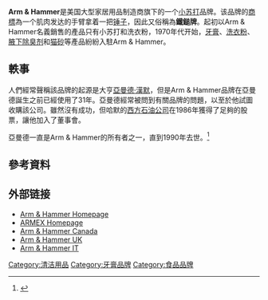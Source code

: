 {{Expand language|1=en|time=2021-01-14T15:20:28+00:00}}
{{infobox brand
| logo                   = 
| name                   = Arm & Hammer
| image                  =  <!-- 檔案不存在 [[File:Arm_&_Hammer_logo.svg|150px]] ，可從英文維基百科取得 -->
| type                   = 
| currentowner           = {{link-en|Church & Dwight}}
| origin                 = 美國
| introduced             = {{start date and age|1846}}
| discontinued           = 
| related                = 
| markets                = 全球
| previousowners         = 
| trademarkregistrations = 
| website                = [http://www.armandhammer.com armandhammer.com]
|tagline=}}
'''Arm & Hammer'''是美国大型家居用品制造商{{link-en|Church & Dwight}}旗下的一个[[碳酸氢钠|小苏打]]品牌。该品牌的[[商標|商標]]為一个肌肉发达的手臂拿着一把[[锤子|锤子]]，因此又俗稱為'''鐵鎚牌'''。起初以Arm & Hammer名義銷售的產品只有小苏打和洗衣粉，1970年代开始，[[牙膏|牙膏]]、[[洗衣粉|洗衣粉]]、[[體香劑|腋下除臭剂]]和[[猫砂|猫砂]]等產品紛紛入駐Arm & Hammer。

==軼事==
人們經常聲稱該品牌的起源是大亨[[阿莫德·哈默|亞曼德·漢默]]，但是Arm & Hammer品牌在亞曼德誕生之前已經使用了31年。亞曼德經常被問到有關{{link-en|Church & Dwight}}品牌的問題，以至於他試圖收購該公司。雖然沒有成功，但哈默的[[西方石油公司|西方石油公司]]在1986年獲得了足夠的股票，讓他加入了{{link-en|Church & Dwight}}董事會。

亞曼德一直是Arm & Hammer的所有者之一，直到1990年去世。<ref>{{cite web|url=http://www.straightdope.com/columns/read/182/did-tycoon-armand-hammer-have-anything-to-do-with-arm-hammer-baking-soda|title=The Straight Dope: Did tycoon Armand Hammer have anything to do with Arm & Hammer baking soda?|accessdate=2021-01-14|archive-date=2020-08-18|archive-url=https://web.archive.org/web/20200818074314/http://www.straightdope.com/columns/read/182/did-tycoon-armand-hammer-have-anything-to-do-with-arm-hammer-baking-soda/|dead-url=no}}</ref>

== 參考資料 ==
{{Reflist}}

== 外部链接 ==

* [http://www.armandhammer.com Arm & Hammer Homepage] {{Wayback|url=http://www.armandhammer.com/ |date=20110923155458 }}
* [http://www.armex.com ARMEX Homepage] {{Wayback|url=http://www.armex.com/ |date=20210122014208 }}
* [http://www.armandhammer.ca Arm & Hammer Canada] {{Wayback|url=http://www.armandhammer.ca/ |date=20180925051956 }}
* [http://www.armandhammer.co.uk Arm & Hammer UK] {{Wayback|url=http://www.armandhammer.co.uk/ |date=20210122125711 }}
* [http://www.armandhammer.it Arm & Hammer IT] {{Wayback|url=http://www.armandhammer.it/ |date=20210121011940 }}

[[Category:清洁用品|Category:清洁用品]]
[[Category:牙膏品牌|Category:牙膏品牌]]
[[Category:食品品牌|Category:食品品牌]]